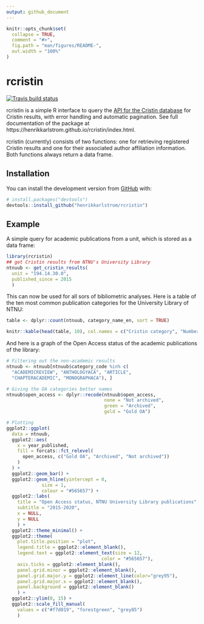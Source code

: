 ```yaml
---
output: github_document
---
```


<!-- README.md is generated from README.Rmd. Please edit that file -->

```r
knitr::opts_chunk$set(
  collapse = TRUE,
  comment = "#>",
  fig.path = "man/figures/README-",
  out.width = "100%"
)
```

# rcristin

<!-- badges: start -->
[![Travis build status](https://travis-ci.com/henrikkarlstrom/rcristin.svg?branch=master)](https://travis-ci.com/henrikkarlstrom/rcristin)
<!-- badges: end -->

rcristin is a simple R interface to query the [API for the Cristin database](https://api.cristin.no/v2/doc/index.html) for Cristin results, with error handling and automatic pagination. See full documentation of the package at https://henrikkarlstrom.github.io/rcristin/index.html. 

rcristin (currently) consists of two functions: one for retrieving registered Cristin results and one for their associated author affiliation information. Both functions always return a data frame.

## Installation

You can install the development version from [GitHub](https://github.com/) with:

``` r
# install.packages("devtools")
devtools::install_github("henrikkarlstrom/rcristin")
```

## Example

A simple query for academic publications from a unit, which is stored as a data frame:

```r
library(rcristin)
## get Cristin results from NTNU's University Library
ntnuub <- get_cristin_results(
  unit = "194.14.30.0", 
  published_since = 2015
  )
```

This can now be used for all sors of bibliometric analyses. Here is a table of the ten most common publication categories for the University Library of NTNU:

```r
table <- dplyr::count(ntnuub, category_name_en, sort = TRUE)

knitr::kable(head(table, 10), col.names = c("Cristin category", "Number of Cristin posts"))
```

And here is a graph of the Open Access status of the academic publications of the library:

```r
# Filtering out the non-academic results
ntnuub <- ntnuub[ntnuub$category_code %in% c(
  "ACADEMICREVIEW", "ANTHOLOGYACA", "ARTICLE",
  "CHAPTERACADEMIC", "MONOGRAPHACA"), ]

# Giving the OA categories better names
ntnuub$open_access <- dplyr::recode(ntnuub$open_access,
                                    none = "Not archived",
                                    green = "Archived",
                                    gold = "Gold OA")

# Plotting
ggplot2::ggplot(
  data = ntnuub,
  ggplot2::aes(
    x = year_published,
    fill = forcats::fct_relevel(
      open_access, c("Gold OA", "Archived", "Not archived"))
    )
  ) +
  ggplot2::geom_bar() +
  ggplot2::geom_hline(yintercept = 0,
             size = 1,
             colour = "#565657") +
  ggplot2::labs(
    title = "Open Access status, NTNU University Library publications",
    subtitle = "2015-2020",
    x = NULL,
    y = NULL
    ) +
  ggplot2::theme_minimal() +
  ggplot2::theme(
    plot.title.position = "plot",
    legend.title = ggplot2::element_blank(),
    legend.text = ggplot2::element_text(size = 12,
                                   color = "#565657"),
    axis.ticks = ggplot2::element_blank(),
    panel.grid.minor = ggplot2::element_blank(),
    panel.grid.major.y = ggplot2::element_line(color="grey95"),
    panel.grid.major.x = ggplot2::element_blank(),
    panel.background = ggplot2::element_blank()
    ) +
  ggplot2::ylim(0, 15) +
  ggplot2::scale_fill_manual(
    values = c("#f7d019", "forestgreen", "grey85")
    )
```


